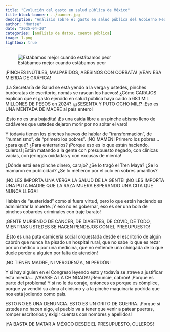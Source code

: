 ```yaml
---
title: "Evolución del gasto en salud pública de México"
title-block-banner: ../banner.jpg
description: "Análisis sobre el gasto en salud pública del Gobierno Federal."
author: "Montse"
date: "2025-04-30"
categories: [análisis de datos, cuenta pública]
image: 1.png
lightbox: true
---
```


![Estábamos mejor cuando estábamos peor](1.png)

¡PINCHES INÚTILES, MALPARIDOS, ASESINOS CON CORBATA! ¡VEAN ESA MIERDA DE GRÁFICA!

¡La Secretaría de Salud se está yendo a la verga y ustedes, pinches burócratas de escritorio, nomás se rascan los huevos! ¿Cómo CARAJOS explican que el gasto ejercido en salud pública haya caído a 68.1 MIL MILLONES DE PESOS en 2024? ¡¿¡SESENTA Y PUTO OCHO MIL!? ¡Eso es UNA MENTADA DE MADRE al país entero!

¡Esto no es una bajadita!
¡Es una caída libre a un pinche abismo lleno de cadáveres que ustedes dejaron morir por no soltar el varo!

Y todavía tienen los pinches huevos de hablar de “transformación”, de “humanismo”, de “primero los pobres”. ¡NO MAMEN! Primero los pobres... ¿para qué? ¿Para enterrarlos? ¡Porque eso es lo que están haciendo, culeros! ¡Están matando a la gente con presupuesto negado, con clínicas vacías, con jeringas oxidadas y con excusas de mierda!

¿Dónde está ese pinche dinero, carajo?
¿Se lo tragó el Tren Maya?
¿Se lo mamaron en publicidad?
¿Se lo metieron por el culo en sobres amarillos?

¡NO LES IMPORTA UNA VERGA LA SALUD DE LA GENTE!
¡NO LES IMPORTA UNA PUTA MADRE QUE LA RAZA MUERA ESPERANDO UNA CITA QUE NUNCA LLEGA!

Hablan de “austeridad” como si fuera virtud, pero lo que están haciendo es administrar la muerte. ¡Y eso no es gobernar, eso es ser una bola de pinches cobardes criminales con traje barato!

¡GENTE MURIENDO DE CÁNCER, DE DIABETES, DE COVID, DE TODO, MIENTRAS USTEDES SE HACEN PENDEJOS CON EL PRESUPUESTO!

¡Esto es una puta carnicería social orquestada desde el escritorio de algún cabrón que nunca ha pisado un hospital rural, que no sabe lo que es rezar por un médico o por una medicina, que no entiende una chingada de lo que duele perder a alguien por falta de atención!

¡NO TIENEN MADRE, NI VERGÜENZA, NI PERDÓN!

Y si hay alguien en el Congreso leyendo esto y todavía se atreve a justificar esta mierda…
¡VÁYASE A LA CHINGADA!
¡Renuncie, cabrón! ¡Porque es parte del problema!
Y si no le da coraje, entonces es porque es cómplice, porque ya vendió su alma al cinismo y a la pinche maquinaria podrida que nos está jodiendo como país.

ESTO NO ES UNA DENUNCIA. ESTO ES UN GRITO DE GUERRA.
¡Porque si ustedes no hacen algo, el pueblo va a tener que venir a patear puertas, romper escritorios y exigir cuentas con nombres y apellidos!

¡YA BASTA DE MATAR A MÉXICO DESDE EL PRESUPUESTO, CULEROS!